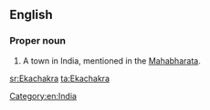 {{wikipedia}}
==English==

===Proper noun===
{{en-proper noun}}

# A town in India, mentioned in the [[Mahabharata]].

[[Category:en:India]]

[[sr:Ekachakra]]
[[ta:Ekachakra]]